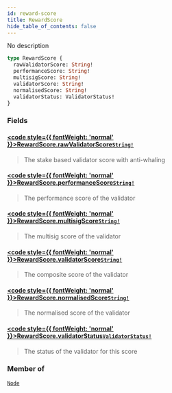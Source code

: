 ```yaml
---
id: reward-score
title: RewardScore
hide_table_of_contents: false
---
```








No description

```graphql
type RewardScore {
  rawValidatorScore: String!
  performanceScore: String!
  multisigScore: String!
  validatorScore: String!
  normalisedScore: String!
  validatorStatus: ValidatorStatus!
}
```


### Fields

#### [<code style={{ fontWeight: 'normal' }}>RewardScore.<b>rawValidatorScore</b></code>](#)<Bullet />[`String!`](/mainnet/api/graphql/scalars/string) <Badge class="secondary" text="non-null"/> <Badge class="secondary" text="scalar"/>
> The stake based validator score with anti-whaling
> 

#### [<code style={{ fontWeight: 'normal' }}>RewardScore.<b>performanceScore</b></code>](#)<Bullet />[`String!`](/mainnet/api/graphql/scalars/string) <Badge class="secondary" text="non-null"/> <Badge class="secondary" text="scalar"/>
> The performance score of the validator
> 

#### [<code style={{ fontWeight: 'normal' }}>RewardScore.<b>multisigScore</b></code>](#)<Bullet />[`String!`](/mainnet/api/graphql/scalars/string) <Badge class="secondary" text="non-null"/> <Badge class="secondary" text="scalar"/>
> The multisig score of the validator
> 

#### [<code style={{ fontWeight: 'normal' }}>RewardScore.<b>validatorScore</b></code>](#)<Bullet />[`String!`](/mainnet/api/graphql/scalars/string) <Badge class="secondary" text="non-null"/> <Badge class="secondary" text="scalar"/>
> The composite score of the validator
> 

#### [<code style={{ fontWeight: 'normal' }}>RewardScore.<b>normalisedScore</b></code>](#)<Bullet />[`String!`](/mainnet/api/graphql/scalars/string) <Badge class="secondary" text="non-null"/> <Badge class="secondary" text="scalar"/>
> The normalised score of the validator
> 

#### [<code style={{ fontWeight: 'normal' }}>RewardScore.<b>validatorStatus</b></code>](#)<Bullet />[`ValidatorStatus!`](/mainnet/api/graphql/enums/validator-status) <Badge class="secondary" text="non-null"/> <Badge class="secondary" text="enum"/>
> The status of the validator for this score
> 



### Member of

[`Node`](/mainnet/api/graphql/objects/node)  <Badge class="secondary" text="object"/>



